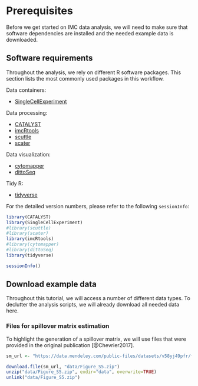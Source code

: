 # Prerequisites

Before we get started on IMC data analysis, we will need to make sure that
software dependencies are installed and the needed example data is downloaded.

## Software requirements

Throughout the analysis, we rely on different R software packages.
This section lists the most commonly used packages in this workflow.

Data containers:

* [SingleCellExperiment](https://bioconductor.org/packages/release/bioc/html/SingleCellExperiment.html)

Data processing:

* [CATALYST](https://bioconductor.org/packages/release/bioc/html/CATALYST.html)
* [imcRtools](https://github.com/BodenmillerGroup/imcRtools)
* [scuttle](https://bioconductor.org/packages/release/bioc/html/scuttle.html)
* [scater](https://bioconductor.org/packages/release/bioc/html/scater.html)

Data visualization:

* [cytomapper](https://bioconductor.org/packages/release/bioc/html/cytomapper.html)
* [dittoSeq](https://bioconductor.org/packages/release/bioc/html/dittoSeq.html)

Tidy R:

* [tidyverse](https://www.tidyverse.org/)

For the detailed version numbers, please refer to the following `sessionInfo`:

```r
library(CATALYST)
library(SingleCellExperiment)
#library(scuttle)
#library(scater)
library(imcRtools)
#library(cytomapper)
#library(dittoSeq)
library(tidyverse)

sessionInfo()
```

## Download example data

Throughout this tutorial, we will access a number of different data types. 
To declutter the analysis scripts, we will already download all needed data here.

### Files for spillover matrix estimation

To highlight the generation of a spillover matrix, we will use files that were 
provided in the original publication [@Chevrier2017].

```r
sm_url <- "https://data.mendeley.com/public-files/datasets/v58yj49pfr/files/b39223d2-2825-4e79-9875-86fa0e1c55d2/file_downloaded?dl=1"

download.file(sm_url, "data/Figure_S5.zip")
unzip("data/Figure_S5.zip", exdir="data", overwrite=TRUE)
unlink("data/Figure_S5.zip")
```



